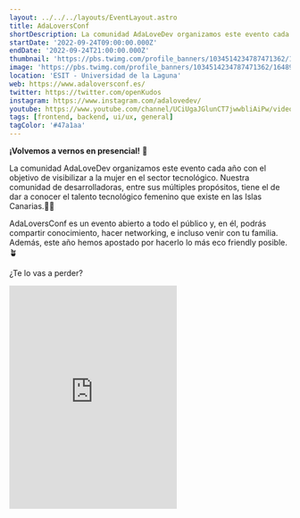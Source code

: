```yaml
---
layout: ../../../layouts/EventLayout.astro
title: AdaLoversConf
shortDescription: La comunidad AdaLoveDev organizamos este evento cada año con el objetivo de visibilizar a la mujer en el sector tecnológico.
startDate: '2022-09-24T09:00:00.000Z'
endDate: '2022-09-24T21:00:00.000Z'
thumbnail: 'https://pbs.twimg.com/profile_banners/1034514234787471362/1648921589/600x200'
image: 'https://pbs.twimg.com/profile_banners/1034514234787471362/1648921589/600x200'
location: 'ESIT - Universidad de la Laguna'
web: https://www.adaloversconf.es/
twitter: https://twitter.com/openKudos
instagram: https://www.instagram.com/adalovedev/
youtube: https://www.youtube.com/channel/UCiUgaJGlunCT7jwwbliAiPw/videos
tags: [frontend, backend, ui/ux, general]
tagColor: '#47a1aa'
---
```


**¡Volvemos a vernos en presencial!** 🙌

La comunidad AdaLoveDev organizamos este evento cada año con el objetivo de visibilizar a la mujer en el sector tecnológico. Nuestra comunidad de desarrolladoras, entre sus múltiples propósitos, tiene el de dar a conocer el talento tecnológico femenino que existe en las Islas Canarias.👩‍💻

AdaLoversConf es un evento abierto a todo el público y, en él, podrás compartir conocimiento, hacer networking, e incluso venir con tu familia. Además, este año hemos apostado por hacerlo lo más eco friendly posible.🪴

¿Te lo vas a perder?

<iframe className="w-full mt-4" height="400px" allow="picture-in-picture" allowfullscreen="" frameborder="0" src="https://youtube.com/embed/Fz2RdjA8-Uc" title="AdaLoversConf22"></iframe>
